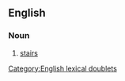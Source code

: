 ==English==

===Noun===
{{en-plural noun|head=[[apples]] and [[pears]]}}

# {{lb|en|Cockney rhyming slang}} [[stairs]]

[[Category:English lexical doublets]]